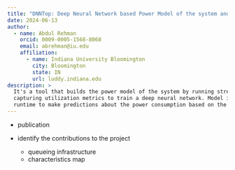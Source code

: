 ```yaml
---
title: "DNNTop: Deep Neural Network based Power Model of the system and top utility"
date: 2024-06-13
author:
  - name: Abdul Rehman 
    orcid: 0009-0005-1568-8068 
    email: abrehman@iu.edu 
    affiliation:
      - name: Indiana University Bloomington 
        city: Bloomington 
        state: IN 
        url: luddy.indiana.edu 
description: >
  It's a tool that builds the power model of the system by running stress tests and 
  capturing utilization metrics to train a deep neural network. Model is used at 
  runtime to make predictions about the power consumption based on the utilization. 
---
```


* publication 

* identify the contributions to the project 
  * queueing infrastructure 
  * characteristics map 




